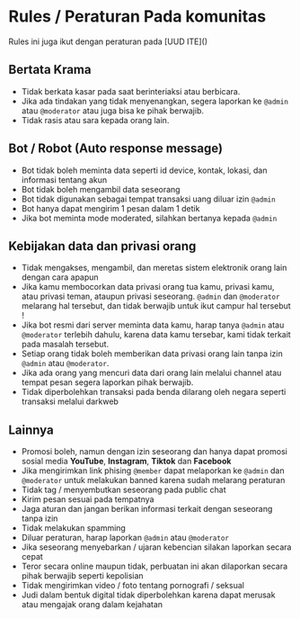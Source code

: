 
# Rules / Peraturan Pada komunitas

<Callout type="info">
 Rules ini juga ikut dengan peraturan pada [UUD ITE]()
</Callout>

## Bertata Krama

-  Tidak berkata kasar pada saat berinteriaksi atau berbicara.
-  Jika ada tindakan yang tidak menyenangkan, segera laporkan ke `@admin` atau `@moderator` atau juga bisa ke pihak berwajib.
- Tidak rasis atau sara kepada orang lain.

## Bot / Robot (Auto response message)

- Bot tidak boleh meminta data seperti id device, kontak, lokasi, dan informasi tentang akun
- Bot tidak boleh mengambil data seseorang
- Bot tidak digunakan sebagai tempat transaksi uang diluar izin `@admin`
- Bot hanya dapat mengirim 1 pesan dalam 1 detik
- Jika bot meminta mode moderated, silahkan bertanya kepada `@admin`

## Kebijakan data dan privasi orang

- Tidak mengakses, mengambil, dan meretas sistem elektronik orang lain dengan cara apapun
- Jika kamu membocorkan data privasi orang tua kamu, privasi kamu, atau privasi teman, ataupun privasi seseorang. `@admin` dan `@moderator` melarang hal tersebut, dan tidak berwajib untuk ikut campur hal tersebut !
- Jika bot resmi dari server meminta data kamu, harap tanya `@admin` atau `@moderator` terlebih dahulu, karena data kamu tersebar, kami tidak terkait pada masalah tersebut.
- Setiap orang tidak boleh memberikan data privasi orang lain tanpa izin `@admin` atau `@moderator`.
- Jika ada orang yang mencuri data dari orang lain melalui channel atau tempat pesan segera laporkan pihak berwajib.
- Tidak diperbolehkan transaksi pada benda dilarang oleh negara seperti transaksi melalui darkweb

## Lainnya

- Promosi boleh, namun dengan izin seseorang dan hanya dapat promosi sosial media **YouTube**, **Instagram**, **Tiktok** dan **Facebook**
- Jika mengirimkan link phising `@member` dapat melaporkan ke `@admin` dan `@moderator` untuk melakukan banned karena sudah melarang peraturan
- Tidak tag / menyembutkan seseorang pada public chat
- Kirim pesan sesuai pada tempatnya
- Jaga aturan dan jangan berikan informasi terkait dengan seseorang tanpa izin
- Tidak melakukan spamming
- Diluar peraturan, harap laporkan `@admin` atau `@moderator`
- Jika seseorang menyebarkan / ujaran kebencian silakan laporkan secara cepat
- Teror secara online maupun tidak, perbuatan ini akan dilaporkan secara pihak berwajib seperti kepolisian
- Tidak mengirimkan video / foto tentang pornografi / seksual
- Judi dalam bentuk digital tidak diperbolehkan karena dapat merusak atau mengajak orang dalam kejahatan